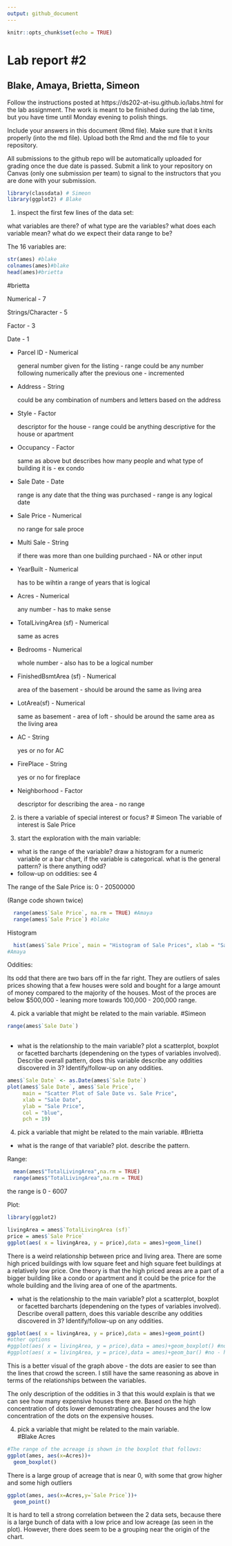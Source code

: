 ```yaml
---
output: github_document
---
```


<!-- README.md is generated from README.Rmd. Please edit the README.Rmd file -->


```r
knitr::opts_chunk$set(echo = TRUE)
```


# Lab report #2
## Blake, Amaya, Brietta, Simeon

Follow the instructions posted at https://ds202-at-isu.github.io/labs.html for the lab assignment. The work is meant to be finished during the lab time, but you have time until Monday evening to polish things.

Include your answers in this document (Rmd file). Make sure that it knits properly (into the md file). Upload both the Rmd and the md file to your repository.  

All submissions to the github repo will be automatically uploaded for grading once the due date is passed.
Submit a link to your repository on Canvas (only one submission per team) to signal to the instructors that you are done with your submission.

```r
library(classdata) # Simeon
library(ggplot2) # Blake
```

1. inspect the first few lines of the data set:

what variables are there? of what type are the variables? what does each variable mean? what do we expect their data range to be?


The 16 variables are: 
```r
str(ames) #blake
colnames(ames)#blake
head(ames)#brietta
```

#brietta 

Numerical - 7

Strings/Character - 5

Factor - 3

Date - 1

- Parcel ID - Numerical
  
  general number given for the listing - range could be any number following numerically after the previous one - incremented

- Address - String   

  could be any combination of numbers and letters based on the address

- Style - Factor 

  descriptor for the house - range could be anything descriptive for the house or apartment
  
- Occupancy - Factor

  same as above but describes how many people and what type of building it is - ex condo

- Sale Date - Date  
  
  range is any date that the thing was purchased - range is any logical date
  
- Sale Price - Numerical
    
  no range for sale proce
  
- Multi Sale -  String
  
  if there was more than one building purchaed - NA or other input
  
- YearBuilt - Numerical   
  
  has to be wihtin a range of years that is logical
  
- Acres - Numerical
  
  any number - has to make sense 

- TotalLivingArea (sf) - Numerical
    
  same as acres
  
- Bedrooms - Numerical
  
  whole number - also has to be a logical number
  
- FinishedBsmtArea (sf) - Numerical
  
  area of the basement - should be around the same as living area
  
- LotArea(sf) - Numerical
  
  same as basement - area of loft - should be around the same area as the living area
  
- AC - String
  
  yes or no for AC
  
- FirePlace - String 
    
  yes or no for fireplace
  
- Neighborhood - Factor        
    
  descriptor for describing the area - no range
    
2. is there a variable of special interest or focus?
# Simeon
  The variable of interest is Sale Price
  
3. start the exploration with the main variable:

  - what is the range of the variable? draw a histogram for a numeric variable or a bar chart, if the variable is categorical. what is the general pattern? is there anything odd?
  - follow-up on oddities: see 4
 
The range of the Sale Price is:
0 - 20500000

(Range code shown twice) 
```r

  range(ames$`Sale Price`, na.rm = TRUE) #Amaya
  range(ames$`Sale Price`) #blake
```

Histogram


```r
  hist(ames$`Sale Price`, main = "Histogram of Sale Prices", xlab = "Sale Price", breaks = 30)
#Amaya
```

Oddities:

Its odd that there are two bars off in the far right.  They are outliers of sales prices showing that a few houses were sold and bought for a large amount of money compared to the majority of the houses.  Most of the proces are below $500,000 - leaning more towards 100,000 - 200,000 range.  

4. pick a variable that might be related to the main variable.
#Simeon

```r
range(ames$`Sale Date`)
  
```

  - what is the relationship to the main variable? plot a scatterplot, boxplot or facetted barcharts (dependening on the types of variables involved). Describe overall pattern, does this variable describe any oddities discovered in 3? Identify/follow-up on any oddities.
  
```r
ames$`Sale Date` <- as.Date(ames$`Sale Date`)
plot(ames$`Sale Date`, ames$`Sale Price`, 
     main = "Scatter Plot of Sale Date vs. Sale Price", 
     xlab = "Sale Date", 
     ylab = "Sale Price", 
     col = "blue", 
     pch = 19)
```


4. pick a variable that might be related to the main variable. 
#Brietta

  - what is the range of that variable? plot. describe the pattern.
  
Range:

```r
  mean(ames$"TotalLivingArea",na.rm = TRUE)
  range(ames$"TotalLivingArea",na.rm = TRUE)
```

the range is 0 - 6007

Plot:

```r
library(ggplot2)
```

```r
livingArea = ames$`TotalLivingArea (sf)`
price = ames$`Sale Price`
ggplot(aes( x = livingArea, y = price),data = ames)+geom_line()
```

There is a weird relationship between price and living area.  There are some high priced buildings with low square feet and high square feet buildings at a relatively low price.  One theory is that the high priced areas are a part of a bigger building like a condo or apartment and it could be the price for the whole building and the living area of one of the apartments. 

  - what is the relationship to the main variable? plot a scatterplot, boxplot or facetted barcharts (dependening on the types of variables involved). Describe overall pattern, does this variable describe any oddities discovered in 3? Identify/follow-up on any oddities.

```r
ggplot(aes( x = livingArea, y = price),data = ames)+geom_point()
#other options
#ggplot(aes( x = livingArea, y = price),data = ames)+geom_boxplot() #no - doesnt work
#ggplot(aes( x = livingArea, y = price),data = ames)+geom_bar() #no - have x and y
```
This is a better visual of the graph above - the dots are easier to see than the lines that crowd the screen.  I still have the same reasoning as above in terms of the relationships between the variables.

The only description of the oddities in 3 that this would explain is that we can see how many expensive houses there are.  Based on the high concentration of dots lower demonstrating cheaper houses and the low concentration of the dots on the expensive houses.  

4. pick a variable that might be related to the main variable.   
#Blake
Acres

```r
#The range of the acreage is shown in the boxplot that follows:
ggplot(ames, aes(x=Acres))+
  geom_boxplot()
```

There is a large group of acreage that is near 0, with some that grow higher and some high outliers 

```r
ggplot(ames, aes(x=Acres,y=`Sale Price`))+
  geom_point()
```
It is hard to tell a strong correlation between the 2 data sets, because there is a large bunch of data with a low price and low acreage (as seen in the plot). However, there does seem to be a grouping near the origin of the chart.
